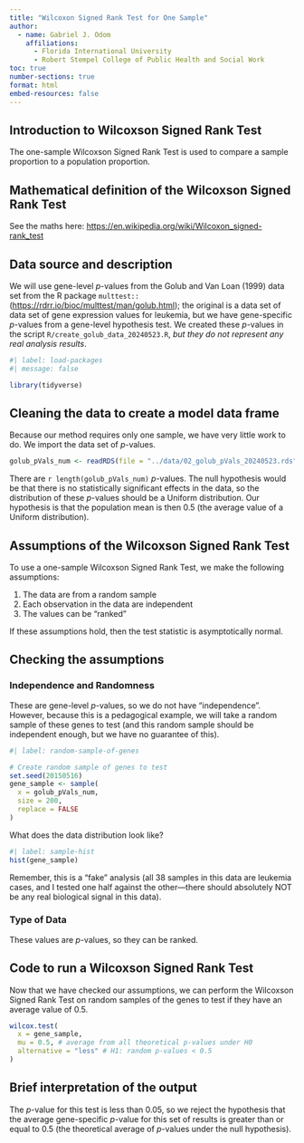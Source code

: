 ```yaml
---
title: "Wilcoxon Signed Rank Test for One Sample"
author:
  - name: Gabriel J. Odom
    affiliations:
      - Florida International University
      - Robert Stempel College of Public Health and Social Work
toc: true
number-sections: true
format: html
embed-resources: false
---
```


## Introduction to Wilcoxson Signed Rank Test
The one-sample Wilcoxson Signed Rank Test is used to compare a sample proportion to a population proportion.


## Mathematical definition of the Wilcoxson Signed Rank Test
See the maths here: <https://en.wikipedia.org/wiki/Wilcoxon_signed-rank_test>


## Data source and description
We will use gene-level $p$-values from the Golub and Van Loan (1999) data set from the R package `multtest::` (<https://rdrr.io/bioc/multtest/man/golub.html>); the original is a data set of data set of gene expression values for leukemia, but we have gene-specific $p$-values from a gene-level hypothesis test. We created these $p$-values in the script `R/create_golub_data_20240523.R`, *but they do not represent any real analysis results*.
```r
#| label: load-packages
#| message: false

library(tidyverse)
```



## Cleaning the data to create a model data frame
Because our method requires only one sample, we have very little work to do. We import the data set of $p$-values.
```r
golub_pVals_num <- readRDS(file = "../data/02_golub_pVals_20240523.rds")
```

There are `r length(golub_pVals_num)` $p$-values. The null hypothesis would be that there is no statistically significant effects in the data, so the distribution of these $p$-values should be a Uniform distribution. Our hypothesis is that the population mean is then 0.5 (the average value of a Uniform distribution).



## Assumptions of the Wilcoxson Signed Rank Test
To use a one-sample Wilcoxson Signed Rank Test, we make the following assumptions:

1. The data are from a random sample
2. Each observation in the data are independent
3. The values can be "ranked"

If these assumptions hold, then the test statistic is asymptotically normal.


## Checking the assumptions

### Independence and Randomness
These are gene-level $p$-values, so we do not have "independence". However, because this is a pedagogical example, we will take a random sample of these genes to test (and this random sample should be independent enough, but we have no guarantee of this).
```r
#| label: random-sample-of-genes

# Create random sample of genes to test
set.seed(20150516)
gene_sample <- sample(
  x = golub_pVals_num,
  size = 200,
  replace = FALSE
)
```

What does the data distribution look like?
```r
#| label: sample-hist
hist(gene_sample)
```

Remember, this is a "fake" analysis (all 38 samples in this data are leukemia cases, and I tested one half against the other---there should absolutely NOT be any real biological signal in this data).

### Type of Data
These values are $p$-values, so they can be ranked.


## Code to run a Wilcoxson Signed Rank Test
Now that we have checked our assumptions, we can perform the Wilcoxson Signed Rank Test on random samples of the genes to test if they have an average value of 0.5.
```r
wilcox.test(
  x = gene_sample,
  mu = 0.5, # average from all theoretical p-values under H0
  alternative = "less" # H1: random p-values < 0.5
)
```



## Brief interpretation of the output
The $p$-value for this test is less than 0.05, so we reject the hypothesis that the average gene-specific $p$-value for this set of results is greater than or equal to 0.5 (the theoretical average of $p$-values under the null hypothesis).

